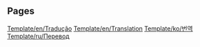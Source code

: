 
== Pages ==
[[Template/en/Tradução]]
[[Template/en/Translation]]
[[Template/ko/번역]]
[[Template/ru/Перевод]]
